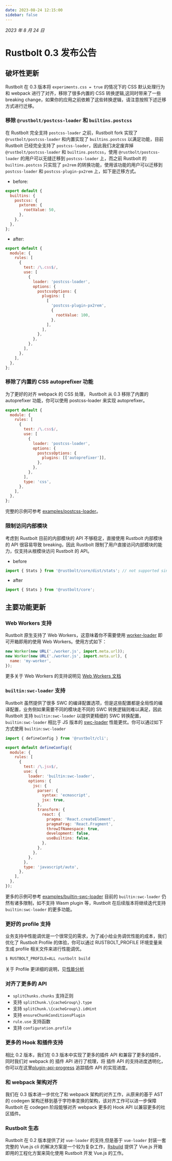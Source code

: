 ```yaml
---
date: 2023-08-24 12:15:00
sidebar: false
---
```


_2023 年 8 月 24 日_

# Rustbolt 0.3 发布公告

## 破坏性更新

Rustbolt 在 0.3 版本将 `experiments.css = true` 的情况下的 CSS 默认处理行为和 webpack 进行了对齐，移除了很多内置的 CSS 转换逻辑,这同时带来了一些 breaking change，如果你的应用之前依赖了这些转换逻辑，请注意按照下述迁移方式进行迁移。

### 移除 `@rustbolt/postcss-loader` 和 `builtins.postcss`

在 Rustbolt 完全支持 `postcss-loader` 之前，Rustbolt fork 实现了 `@rustbolt/postcss-loader` 和内置实现了 `builtins.postcss` 以满足功能，目前 Rustbolt 已经完全支持了 `postcss-loader`，因此我们决定废弃掉 `@rustbolt/postcss-loader` 和 `builtins.postcss`，使用 `@rustbolt/postcss-loader` 的用户可以无缝迁移到 `postcss-loader` 上，而之前 Rustbolt 的 `builtins.postcss` 只实现了 `px2rem` 的转换功能，使用该功能的用户可以迁移到 `postcss-loader` 和 `postcss-plugin-px2rem` 上，如下是迁移方式。

- before:

```js title="rustbolt.config.mjs"
export default {
  builtins: {
    postcss: {
      pxtorem: {
        rootValue: 50,
      },
    },
  },
};
```

- after:

```js title="rustbolt.config.mjs"
export default {
  module: {
    rules: [
      {
        test: /\.css$/,
        use: [
          {
            loader: 'postcss-loader',
            options: {
              postcssOptions: {
                plugins: [
                  [
                    'postcss-plugin-px2rem',
                    {
                      rootValue: 100,
                    },
                  ],
                ],
              },
            },
          },
        ],
      },
    ],
  },
};
```

### 移除了内置的 CSS autoprefixer 功能

为了更好的对齐 webpack 的 CSS 处理， Rustbolt 从 0.3 移除了内置的 autoprefixer 功能，你可以使用 postcss-loader 来实现 autoprefixer。

```js title="rustbolt.config.mjs"
export default {
  module: {
    rules: [
      {
        test: /\.css$/,
        use: [
          {
            loader: 'postcss-loader',
            options: {
              postcssOptions: {
                plugins: [['autoprefixer']],
              },
            },
          },
        ],
        type: 'css',
      },
    ],
  },
};
```

完整的示例可参考 [examples/postcss-loader](https://github.com/rustbolt-contrib/rstack-examples/tree/main/rustbolt/postcss-loader)。

### 限制访问内部模块

考虑到 Rustbolt 目前的内部模块的 API 不够稳定，直接使用 Rustbolt 内部模块的 API 很容易导致 breaking，因此 Rustbolt 限制了用户直接访问内部模块的能力，仅支持从根模块访问 Rustbolt 的 API。

- before

```js
import { Stats } from '@rustbolt/core/dist/stats'; // not supported since 0.3
```

- after

```js
import { Stats } from '@rustbolt/core';
```

## 主要功能更新

### Web Workers 支持

Rustbolt 原生支持了 Web Workers，这意味着你不需要使用 [worker-loader](https://github.com/webpack-contrib/worker-loader) 即可开箱即用的使用 Web Workers。使用方式如下：

```js
new Worker(new URL('./worker.js', import.meta.url));
new Worker(new URL('./worker.js', import.meta.url), {
  name: 'my-worker',
});
```

更多关于 Web Workers 的支持说明见 [Web Workers 文档](/guide/features/web-workers)

### `builtin:swc-loader` 支持

Rustbolt 虽然提供了很多 SWC 的编译配置选项，但是这些配置都是全局性的编译配置，业务侧如果需要不同的模块走不同的 SWC 转换逻辑则难以满足，因此 Rustbolt 支持 `builtin:swc-loader` 以提供更精细的 SWC 转换配置，`builtin:swc-loader` 相比于 JS 版本的 [swc-loader](https://github.com/swc-project/swc-loader) 性能更优。你可以通过如下方式使用 `builtin:swc-loader`

```js title="rustbolt.config.mjs"
import { defineConfig } from '@rustbolt/cli';

export default defineConfig({
  module: {
    rules: [
      {
        test: /\.jsx$/,
        use: {
          loader: 'builtin:swc-loader',
          options: {
            jsc: {
              parser: {
                syntax: 'ecmascript',
                jsx: true,
              },
              transform: {
                react: {
                  pragma: 'React.createElement',
                  pragmaFrag: 'React.Fragment',
                  throwIfNamespace: true,
                  development: false,
                  useBuiltins: false,
                },
              },
            },
          },
        },
        type: 'javascript/auto',
      },
    ],
  },
});
```

更多的示例可参考 [examples/builtin-swc-loader](https://github.com/rustbolt-contrib/rstack-examples/tree/main/rustbolt/builtin-swc-loader)
目前的 `builtin:swc-loader` 仍然有诸多限制，如不支持 Wasm plugin 等，Rustbolt 在后续版本将继续迭代支持 `builtin:swc-loader` 的更多功能。

### 更好的 profile 支持

业务支持中性能调优是一个很常见的需求，为了减小给业务调优性能的成本，我们优化了 Rustbolt Profile 的体验，你可以通过 RUSTBOLT_PROFILE 环境变量来生成 profile 相关文件来进行性能调优。

```sh
$ RUSTBOLT_PROFILE=ALL rustbolt build
```

关于 Profile 更详细的说明，见[性能分析](/guide/optimization/profile)

### 对齐了更多的 API

- `splitChunks.chunks` 支持正则
- 支持 `splitChunk.\{cacheGroup\}.type`
- 支持 `splitChunk.\{cacheGroup\}.idHint`
- 支持 `ensureChunkConditionsPlugin`
- `rule.use` 支持函数
- 支持 `configuration.profile`

### 更多的 Hook 和插件支持

相比 0.2 版本，我们在 0.3 版本中实现了更多的插件 API 和兼容了更多的插件，同时我们对 webpack 的 插件 API 进行了梳理，将 插件 API 的支持进度透明化，你可以在这里[plugin-api-progress](https://github.com/orgs/khulnasoft/projects/9/views/1) 追踪插件 API 的实现进度。

### 和 webpack 架构对齐

我们在 0.3 版本进一步优化了和 webpack 架构的对齐工作，从原来的基于 AST 的 codegen 架构迁移到基于字符串变换的架构，该对齐工作可以进一步保障 Rustbolt 在 codegen 阶段能够对齐 webpack 更多的 Hook API 以兼容更多的社区插件。

### Rustbolt 生态

Rustbolt 在 0.2 版本提供了对 `vue-loader` 的支持,但是基于 `vue-loader` 封装一套完整的 Vue.js cli 的解决方案是一个较为复杂工作，[Rsbuild](https://rsbuild.dev/) 提供了 Vue.js 开箱即用的工程化方案来简化使用 Rustbolt 开发 Vue.js 的工作。
